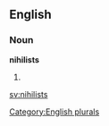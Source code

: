 
==English==

===Noun===
'''nihilists'''

# {{plural of|[[nihilist]]}}

[[Category:English plurals]]

[[sv:nihilists]]